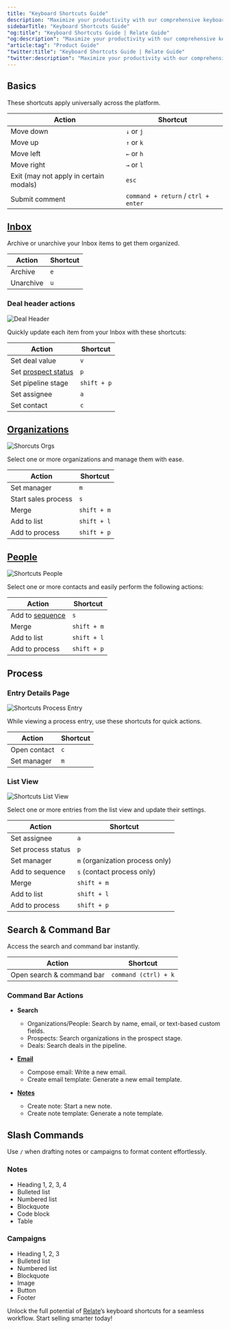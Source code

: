 ```yaml
---
title: "Keyboard Shortcuts Guide"
description: "Maximize your productivity with our comprehensive keyboard shortcuts. Whether you're navigating, managing deals, or writing notes, these shortcuts will help you work faster and more efficiently."
sidebarTitle: "Keyboard Shortcuts Guide"
"og:title": "Keyboard Shortcuts Guide | Relate Guide"
"og:description": "Maximize your productivity with our comprehensive keyboard shortcuts. Whether you're navigating, managing deals, or writing notes, these shortcuts will help you work faster and more efficiently."
"article:tag": "Product Guide"
"twitter:title": "Keyboard Shortcuts Guide | Relate Guide"
"twitter:description": "Maximize your productivity with our comprehensive keyboard shortcuts. Whether you're navigating, managing deals, or writing notes, these shortcuts will help you work faster and more efficiently."
---
```


## **Basics**

These shortcuts apply universally across the platform.

| **Action**                                  | **Shortcut**                     |
|--------------------------------------------|---------------------------------|
| Move down                                  | `↓` or `j`                      |
| Move up                                    | `↑` or `k`                      |
| Move left                                  | `←` or `h`                      |
| Move right                                 | `→` or `l`                      |
| Exit (may not apply in certain modals)     | `esc`                           |
| Submit comment                             | `command + return` / `ctrl + enter` |

 

## [**Inbox**](https://www.relate.so/docs/features/inbox)

Archive or unarchive your Inbox items to get them organized.

| **Action**    | **Shortcut**  |
|---------------|---------------|
| Archive       | `e`           |
| Unarchive     | `u`           |


### **Deal header actions**

![Deal Header](/images/features/shortcuts-deal-header.png)

Quickly update each item from your Inbox with these shortcuts:

| **Action**                                                  | **Shortcut**  |
|------------------------------------------------------------|---------------|
| Set deal value                                             | `v`           |
| Set [prospect status](https://www.relate.so/docs/features/prospect-status) | `p`           |
| Set pipeline stage                                         | `shift + p`   |
| Set assignee                                               | `a`           |
| Set contact                                                | `c`           |

 

## [**Organizations**](https://www.relate.so/docs/features/organizations)

![Shorcuts Orgs](/images/features/shortcuts-orgs.png)

Select one or more organizations and manage them with ease.

| **Action**            | **Shortcut**  |
|------------------------|---------------|
| Set manager           | `m`           |
| Start sales process   | `s`           |
| Merge                 | `shift + m`   |
| Add to list           | `shift + l`   |
| Add to process        | `shift + p`   |


 

## [**People**](https://www.relate.so/docs/features/people)

![Shortcuts People](/images/features/shortcuts-people.png)

Select one or more contacts and easily perform the following actions:

| **Action**                                                  | **Shortcut**  |
|------------------------------------------------------------|---------------|
| Add to [sequence](https://www.relate.so/docs/features/sequence) | `s`           |
| Merge                                                      | `shift + m`   |
| Add to list                                               | `shift + l`   |
| Add to process                                            | `shift + p`   |

 

## **Process**

### **Entry Details Page**

![Shortcuts Process Entry](/images/features/shortcuts-process-entry.png)

While viewing a process entry, use these shortcuts for quick actions.

| **Action**      | **Shortcut**  |
|------------------|---------------|
| Open contact    | `c`           |
| Set manager     | `m`           |


### **List View**

![Shortcuts List View](/images/features/shortcuts-process-list.png)

Select one or more entries from the list view and update their settings.

| **Action**                    | **Shortcut**                        |
|-------------------------------|-------------------------------------|
| Set assignee                  | `a`                                 |
| Set process status            | `p`                                 |
| Set manager                   | `m` (organization process only)     |
| Add to sequence               | `s` (contact process only)          |
| Merge                         | `shift + m`                         |
| Add to list                   | `shift + l`                         |
| Add to process                | `shift + p`                         |

 

## **Search & Command Bar**

Access the search and command bar instantly.

| **Action**                    | **Shortcut**            |
|-------------------------------|-------------------------|
| Open search & command bar     | `command (ctrl) + k`   |


### **Command Bar Actions**

- **Search**

  - Organizations/People: Search by name, email, or text-based custom fields.
  - Prospects: Search organizations in the prospect stage.
  - Deals: Search deals in the pipeline.
- [**Email**](https://www.relate.so/docs/features/email)

  - Compose email: Write a new email.
  - Create email template: Generate a new email template.
- [**Notes**](https://www.relate.so/docs/features/notes)

  - Create note: Start a new note.
  - Create note template: Generate a note template.

 

## **Slash Commands**

Use `/` when drafting notes or campaigns to format content effortlessly.

### **Notes**

- Heading 1, 2, 3, 4
- Bulleted list
- Numbered list
- Blockquote
- Code block
- Table

### **Campaigns**

- Heading 1, 2, 3
- Bulleted list
- Numbered list
- Blockquote
- Image
- Button
- Footer


Unlock the full potential of [Relate](https://www.relate.kr/)’s keyboard shortcuts for a seamless workflow. Start selling smarter today!